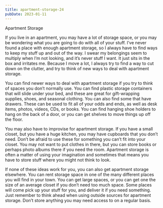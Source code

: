 ```yaml
---
title: apartment-storage-24
pubDate: 2023-01-11
---
```


Apartment Storage

If you live in an apartment, you may have a lot of storage space, or you may be wondering what you are going to do with all of your stuff. I’ve never found a place with enough apartment storage, so I always have to find ways to keep my stuff up and out of the way. I swear my belongings seem to multiply when I’m not looking, and it’s never stuff I want. It just sits in the box and irritates me. Because I move a lot, I always try to find a way to cut down on the clutter, and try to think of new ways to deal with apartment storage.

You can find newer ways to deal with apartment storage if you try to think of spaces you don’t normally use. You can find plastic storage containers that will slide under your bed, and these are great for gift-wrapping supplies, shoes, and seasonal clothing. You can also find some that have drawers. These can be used to fit all of your odds and ends, as well as desk items, photos, videos, CDs, or books. You can find hanging shoe holders to hang on the back of a door, or you can get shelves to move things up off the floor.

You may also have to improvise for apartment storage. If you have a small closet, but you have a huge kitchen, you may have cupboards that you don’t need. Don’t be afraid to use these for something you can’t fit into your closet. You may not want to put clothes in there, but you can store books or perhaps photo albums there if you need the room. Apartment storage is often a matter of using your imagination and sometimes that means you have to store stuff where you might not think to look.

If none of these ideas work for you, you can also get apartment storage elsewhere. You can rent storage space in one of the many different places you will find in your town. You can get large spaces, or you can get one the size of an average closet if you don’t need too much space. Some places will come pick up your stuff for you, and deliver it if you need something. Just remember to think ahead when using outside sources for apartment storage. Don’t store anything you may need access to on a regular basis.